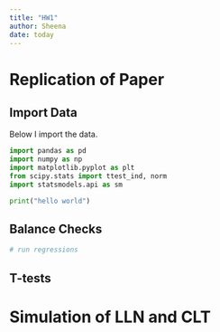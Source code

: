 ---
title: "HW1"
author: Sheena
date: today
---

# Replication of Paper

## Import Data

Below I import the data.

```{python}
import pandas as pd
import numpy as np
import matplotlib.pyplot as plt
from scipy.stats import ttest_ind, norm
import statsmodels.api as sm

print("hello world")
```

## Balance Checks

```{python}
# run regressions
```


## T-tests

# Simulation of LLN and CLT

